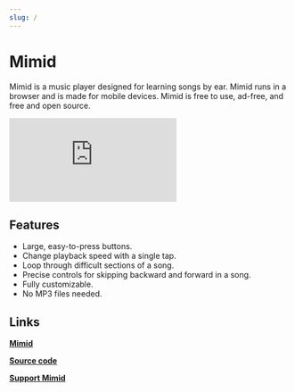 ```yaml
---
slug: /
---
```


# Mimid

Mimid is a music player designed for learning songs by ear.
Mimid runs in a browser and is made for mobile devices.
Mimid is free to use, ad-free, and free and open source.

<iframe
  src="https://www.youtube-nocookie.com/embed/B58srczP10Y?si=ykltLrPXi-dZKkVb"
  title="YouTube video player"
  frameborder="0"
  allow="accelerometer; autoplay; clipboard-write; encrypted-media; gyroscope; picture-in-picture; web-share"
  allowfullscreen
></iframe>

## Features

- Large, easy-to-press buttons.
- Change playback speed with a single tap.
- Loop through difficult sections of a song.
- Precise controls for skipping backward and forward in a song.
- Fully customizable.
- No MP3 files needed.

## Links

[**Mimid**](https://mimid.app/)

[**Source code**](https://github.com/vic-ma/mimid)

[**Support Mimid**](https://ko-fi.com/mimid)
